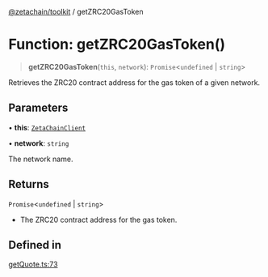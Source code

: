 [@zetachain/toolkit](/src/pages/developers/frontend/toolkit/index.mdx) / getZRC20GasToken

# Function: getZRC20GasToken()

> **getZRC20GasToken**(`this`, `network`): `Promise`\<`undefined` \| `string`\>

Retrieves the ZRC20 contract address for the gas token of a given network.

## Parameters

• **this**: [`ZetaChainClient`](toolkit/Class.ZetaChainClient.md)

• **network**: `string`

The network name.

## Returns

`Promise`\<`undefined` \| `string`\>

- The ZRC20 contract address for the gas token.

## Defined in

[getQuote.ts:73](https://github.com/zeta-chain/toolkit/blob/542ef856894da0ed38ef2a757d2c0d70c2bb020d/packages/client/src/getQuote.ts#L73)
